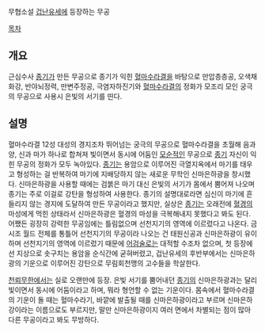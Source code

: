 무협소설 [[겁난유세]]에 등장하는 무공

[[목차]]
== 개요 ==
근심수사 [[종기]]가 만든 무공으로 종기가 익힌 [[혈마수라결]]을 바탕으로 만압층층공, 오색채화강, 반야뇌정력, 만변주정공, 극염자하진기와 [[혈마수라결]]의 정화가 모조리 모인 궁극의 무공으로 사용시 은빛의 서기를 띤다.

== 설명 ==
혈마수라결 12성 대성의 경지조차 뛰어넘는 궁극의 무공으로 혈마수라결을 초월해 음과 양, 신과 마가 하나로 합쳐져 빛이면서 동시에 어둠인 [[모순]]적인 무공으로 [[종기]] 자신이 익힌 무공의 정화가 모두 녹아있다. [[종기]]는 용암으로 이루어진 극열지옥에서 마기를 태우고 형성하는 걸 반복하여 마기에 지배당하지 않는 새로운 무학인 신마은하광을 창시했다. 신마은하광을 사용할 때에는 검붉은 마기 대신 은빛의 서기가 몸에서 뿜어져 나오며 종기는 주로 이걸로 강탄을 형성하여 사용한다. 종기의 설명대로라면 심신이 마기에 흔들리지 않는 경지에 도달하여 만든 무공이라고 했지만, 실상은 [[종기]]는 오래전에 [[혈경]]의 마성에게 먹힌 상태라서 신마은하광은 혈경의 마성을 극복해내지 못했다고 봐도 된다. 어쨌든 굉장히 강력한 무공임에는 틀림없으며 선천지기의 영역에 이르렀다고 나온다. 금시조 월드 전체를 통틀어 선천지기의 무공이라 나오는 건 태원신공과 신마은하광이 유이하며 선천지기의 영역에 이르렀기 때문에 [[어검술]]로는 대적할 수조차 없으며, 첫 등장에선 지상으로 솟구치는 용암을 순식간에 굳혀버렸고, 겁난유세의 후반부에서는 신마은하광의 기운으로 이루어진 강탄으로 무림회천맹의 고수들을 학살한다.

[[천뢰무한]]에서는 실로 오랜만에 등장. 은빛 서기를 뿜어내던 [[종기]]의 신마은하광과는 달리 빛이면서 동시에 어둠이라고 하며, 뭐라 형언할 수 없는 기운이다. 몸속에서 혈마수라결의 기운이 돌 때는 혈마수라기, 바깥에 발출될 때를 신마은하광이라고 부르며 신마은하강이라는 이름으로도 부르지만, 말만 신마은하광이지 여러 면에서 차별되는 점이 많아 다른 무공이라고 봐도 무방하다.

